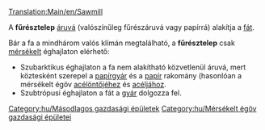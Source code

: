 [[Translation:Main/en/Sawmill]]
{{hu/Gazdasági épületek|kép=Sawmill.png
|név=Fűrésztelep
|klíma=[[Main/en/Éghajlatok/Hu#Mérsékelt|mérsékelt]]
|elfogad=[[Main/hu/Fa|fát]]
|előállít=[[Main/hu/Áru|árut]]
}}


A '''fűrésztelep''' [[Main/hu/Áru|áruvá]] (valószínűleg  fűrészáruvá vagy papírrá) alakítja a [[Main/hu/Fa|fát]].

Bár a fa a mindhárom valós klímán megtalálható, a '''fűrésztelep''' csak [[Main/en/Éghajlatok/Hu#Mérsékelt|mérsékelt]] éghajlaton elérhető:
* Szubarktikus éghajlaton a fa nem alakítható közvetlenül áruvá, mert köztesként szerepel a [[Main/hu/Papírgyár|papírgyár]] és a [[Main/hu/Papír|papír]] rakomány (hasonlóan a mérsékelt égöv [[Main/hu/Acélöntő|acélöntőjéhez]] és [[Main/hu/Acél|acéljához]].
* Szubtrópusi éghajlaton a fát a [[Main/hu/Gyár|gyár]] dolgozza fel.

{{hu/Navbox Gazdasági épületek}}

[[Category:hu/Másodlagos gazdasági épületek]]
[[Category:hu/Mérsékelt égöv gazdasági épületei]]